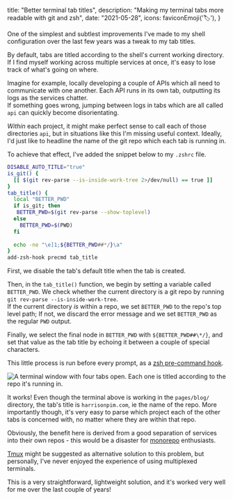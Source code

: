 
  title: "Better terminal tab titles",
  description: "Making my terminal tabs more readable with git and zsh",
  date: "2021-05-28",
  icons: faviconEmoji('🏷️'),
}

One of the simplest and subtlest improvements I've made to my shell configuration over the last few years was a tweak to my tab titles.

By default, tabs are titled according to the shell's current working directory. If I find myself working across multiple services at once, it's easy to lose track of what's going on where.

Imagine for example, locally developing a couple of APIs which all need to communicate with one another. Each API runs in its own tab, outputting its logs as the services chatter.  
If something goes wrong, jumping between logs in tabs which are all called `api` can quickly become disorientating.

_Within_ each project, it might make perfect sense to call each of those directories `api`, but in situations like this I'm missing useful context. Ideally, I'd just like to headline the name of the git repo which each tab is running in.

To achieve that effect, I've added the snippet below to my `.zshrc` file.

```zsh
DISABLE_AUTO_TITLE="true"
is_git() {
  [[ $(git rev-parse --is-inside-work-tree 2>/dev/null) == true ]]
}
tab_title() {
  local "BETTER_PWD"
  if is_git; then
   BETTER_PWD=$(git rev-parse --show-toplevel)
  else
    BETTER_PWD=$(PWD)
  fi
  
  echo -ne "\e]1;${BETTER_PWD##*/}\a"
}
add-zsh-hook precmd tab_title
```


First, we disable the tab's default title when the tab is created.

Then, in the `tab_title()` function, we begin by setting a variable called `BETTER_PWD`. We check whether the current directory is a git repo by running `git rev-parse --is-inside-work-tree`.  
If the current directory _is_ within a repo, we set `BETTER_PWD` to the repo's top level path; If not, we discard the error message and we set `BETTER_PWD` as the regular `PWD` output.

Finally, we select the final node in `BETTER_PWD` with `${BETTER_PWD##\*/}`, and set that value as the tab title by echoing it between a couple of special characters.

This little process is run before every prompt, as a [zsh pre-command hook](https://zsh.sourceforge.io/Doc/Release/Functions.html#Hook-Functions).

![A terminal window with four tabs open. Each one is titled according to the repo it's running in.](/images/better-terminal-tab-titles/screenshot.png)

It works! Even though the terminal above is working in the `pages/blog/` directory, the tab's title is `harrisonpim.com`, ie the name of the repo. More importantly though, it's very easy to parse which project each of the other tabs is concerned with, no matter where they are within that repo.

Obviously, the benefit here is derived from a good separation of services into their own repos - this would be a disaster for [monorepo](https://en.wikipedia.org/wiki/Monorepo) enthusiasts.

[Tmux](https://en.wikipedia.org/wiki/Tmux) might be suggested as alternative solution to this problem, but personally, I've never enjoyed the experience of using multiplexed terminals.

This is a very straightforward, lightweight solution, and it's worked very well for me over the last couple of years!
